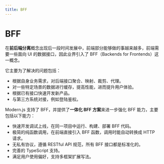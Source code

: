 ```yaml
---
title: BFF
---
```


# BFF

在**前后端分离**概念出现后一段时间发展中，前端部分能够做的事越来越多，前端需要一些面向 UI 的数据接口，因此业界引入了 BFF（Backends for Frontends）这一概念。

它主要为了解决的问题包括：

- 根据自身业务需求，对后端接口聚合、映射、裁剪、代理。
- 对一些特定场景的数据进行缓存，提高性能，进而提升用户体验。
- 根据已有接口快速开发新产品。
- 与第三方系统对接，例如登陆鉴权。

Modern.js 支持了 BFF，并提供了**一体化 BFF 方案**来进一步强化 BFF 能力，主要包括以下能力：

- 快速开发调试上线，在同一项目中运行、构建、部署 BFF 代码。
- 极简的纯函数调用，在前端直接引入 BFF 函数，调用时能自动转换成 HTTP 请求。
- 无私有协议，遵循 RESTful API 规范，所有 BFF 接口都是标准化的。
- 完善的 TypeScript 支持。
- 满足用户使用偏好，支持多框架扩展写法。
